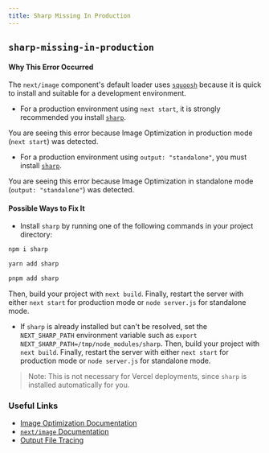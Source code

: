 ```yaml
---
title: Sharp Missing In Production
---
```


## `sharp-missing-in-production`

#### Why This Error Occurred

The `next/image` component's default loader uses [`squoosh`](https://www.npmjs.com/package/@squoosh/lib) because it is quick to install and suitable for a development environment.

- For a production environment using `next start`, it is strongly recommended you install [`sharp`](https://www.npmjs.com/package/sharp).

You are seeing this error because Image Optimization in production mode (`next start`) was detected.

- For a production environment using `output: "standalone"`, you must install [`sharp`](https://www.npmjs.com/package/sharp).

You are seeing this error because Image Optimization in standalone mode (`output: "standalone"`) was detected.

#### Possible Ways to Fix It

- Install `sharp` by running one of the following commands in your project directory:

```bash
npm i sharp
```

```bash
yarn add sharp
```

```bash
pnpm add sharp
```

Then, build your project with `next build`. Finally, restart the server with either `next start` for production mode or `node server.js` for standalone mode.

- If `sharp` is already installed but can't be resolved, set the `NEXT_SHARP_PATH` environment variable such as `export NEXT_SHARP_PATH=/tmp/node_modules/sharp`. Then, build your project with `next build`. Finally, restart the server with either `next start` for production mode or `node server.js` for standalone mode.

> Note: This is not necessary for Vercel deployments, since `sharp` is installed automatically for you.

### Useful Links

- [Image Optimization Documentation](https://nextjs.org/docs/basic-features/image-optimization)
- [`next/image` Documentation](https://nextjs.org/docs/api-reference/next/image)
- [Output File Tracing](/docs/advanced-features/output-file-tracing)
